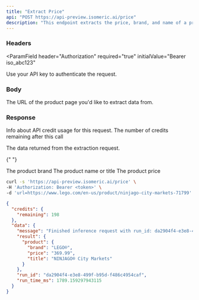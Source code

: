 ```yaml
---
title: "Extract Price"
api: "POST https://api-preview.isomeric.ai/price"
description: "This endpoint extracts the price, brand, and name of a product"
---
```


### Headers

<ParamField
  header="Authorization"
  required="true"
  initialValue="Bearer iso_abc123"
>
  Use your API key to authenticate the request.
</ParamField>

### Body

<ParamField body="url" type="string" required="true">
  The URL of the product page you'd like to extract data from.
</ParamField>

### Response

<ResponseField name="credits" type="object">
  Info about API credit usage for this request.

  <Expandable title="Toggle object">
    <ResponseField name="remaining" type="number">
      The number of credits remaining after this call
    </ResponseField>
  </Expandable>
</ResponseField>

<ResponseField name="data" type="object">

The data returned from the extraction request.

{" "}

<Expandable title="Toggle object">
  <ResponseField name="result" type="object">
    <Expandable title="Toggle object">
      <ResponseField name="product" type="object">
        <Expandable title="Toggle object">
          <ResponseField name="brand" type="string">
            The product brand
          </ResponseField>
          <ResponseField name="title" type="string">
            The product name or title
          </ResponseField>
          <ResponseField name="price" type="number">
            The product price
          </ResponseField>
        </Expandable>
      </ResponseField>
    </Expandable>
  </ResponseField>
</Expandable>

</ResponseField>

<RequestExample>

```bash Example Request
curl -s 'https://api-preview.isomeric.ai/price' \
-H 'Authorization: Bearer <token>' \
-d 'url=https://www.lego.com/en-us/product/ninjago-city-markets-71799'
```

</RequestExample>

<ResponseExample>

```json Response
{
  "credits": {
    "remaining": 198
  },
  "data": {
    "message": "Finished inference request with run_id: da2904f4-e3e8-499f-b95d-f486c4954caf.",
    "result": {
      "product": {
        "brand": "LEGO®",
        "price": "369.99",
        "title": "NINJAGO® City Markets"
      }
    },
    "run_id": "da2904f4-e3e8-499f-b95d-f486c4954caf",
    "run_time_ms": 1789.159297943115
  }
}
```

</ResponseExample>

